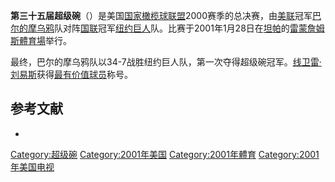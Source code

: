 {{noteTA
|1=zh-cn:超级碗; zh-tw:超級盃; zh-hk:超級碗;
}}
'''第三十五届超级碗'''（{{lang|en|Super Bowl XXXV}}）是美国[[国家橄榄球联盟|国家橄榄球联盟]]2000赛季的总决赛，由[[美国橄榄球联合会|美联]]冠军[[巴尔的摩乌鸦|巴尔的摩乌鸦]]队对阵[[国家橄榄球联合会|国联]]冠军[[纽约巨人|纽约巨人]]队。比赛于2001年1月28日在[[坦帕|坦帕]]的[[雷蒙詹姆斯體育場|雷蒙詹姆斯體育場]]举行。

最终，巴尔的摩乌鸦队以34-7战胜纽约巨人队，第一次夺得超级碗冠军。[[线卫|线卫]][[雷·刘易斯|雷·刘易斯]]获得[[超级碗最有价值球员|最有价值球员]]称号。

== 参考文献 ==
{{ReflistH}}
* {{cite web|url=http://www.nfl.com/superbowl/history/recap/sb{{lc:XXXV}}|title=Super Bowl XXXV|publisher=Official NFL web site}}{{Dead link|date=2018年6月 |bot=InternetArchiveBot |fix-attempted=no }}{{en}}
{{ReflistF}}

{{Super Bowl}}

[[Category:超级碗|Category:超级碗]]
[[Category:2001年美国|Category:2001年美国]]
[[Category:2001年體育|Category:2001年體育]]
[[Category:2001年美国电视|Category:2001年美国电视]]

{{American Football-stub}}